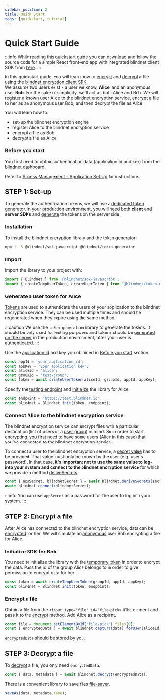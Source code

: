 ```yaml
---
sidebar_position: 2
title: Quick Start
tags: [quickstart, tutorial]
---
```



# Quick Start Guide

:::info
While reading this quickstart guide you can download and follow the source code for a simple React front-end app with integrated blindnet client SDK from [here](https://github.com/blindnet-io/blindnet-client-js-example).
:::

In this quickstart guide, you will learn how to [encrypt](/docs/encryption/encrypt) and [decrypt](/docs/encryption/decrypt) a file using the [blindnet encryption client SDK](/docs/encryption).  
We assume two users exist - a user we know, **Alice**, and an anonymous user **Bob**. For the sake of simplicity, we'll act as both Alice and Bob. We will register a known user Alice to the blindnet encryption service, encrypt a file to her as an anonymous user Bob, and then decrypt the file as Alice.

You will learn how to:

- set-up the blindnet encryption engine
- register Alice to the blindnet encryption service
- encrypt a file as Bob
- decrypt a file as Alice

### Before you start

You first need to obtain authentication data (application id and key) from the blindnet [dashboard](https://dashboard.blindnet.io).

Refer to [Access Management - Application Set Up](/docs/access-management/set-up) for instructions.

## **STEP 1**: Set-up

To generate the authentication tokens, we will use a [dedicated token generator](https://www.npmjs.com/package/@blindnet/token-generator). In your production environment, you will need both **client** and **server SDKs** and [generate](/docs/encryption/managing_users_access#creating-user-tokens) the tokens on the server side.

### Installation

To install the blindnet encryption library and the token generator:

<Tabs groupId="lang">
<TabItem value="js" label="JavaScript" default>

```bash
npm i -S @blindnet/sdk-javascript @blindnet/token-generator
```

</TabItem>
</Tabs>

### Import

Import the library to your project with:

<Tabs groupId="lang">
<TabItem value="js" label="JavaScript" default>

```js
import { Blindnet } from '@blindnet/sdk-javascript';
import { createTempUserToken, createUserToken } from '@blindnet/token-generator';
```

</TabItem>
</Tabs>

### Generate a user token for **Alice**

[Tokens](/docs/references/glossary#authentication-token) are used to authenticate the users of your application to the blindnet encryption service. They can be used multiple times and should be regenerated when they expire using the same method.

:::caution
We use the `token generation` library to generate the tokens. It should be only used for testing purposes and tokens should be [generated on the server](/docs/encryption/managing_users_access#creating-user-tokens) in the production environment, after your user is authenticated.
:::

Use the [application id](/docs/references/glossary#application-id) and key you obtained in [Before you start](#before-you-start) section.

<Tabs groupId="lang">
<TabItem value="js" label="JavaScript" default>

```js
const appId = 'your_application_id';
const appKey = 'your_application_key';
const aliceId = 'alice';
const groupId = 'test-group';
const token = await createUserToken(aliceId, groupId, appId, appKey);
```

</TabItem>
</Tabs>

Specify the [testing endpoint](/docs/references/glossary#testing-endpoint) and [initialize](/docs/encryption/installation#initialization) the library for Alice

<Tabs groupId="lang">
<TabItem value="js" label="JavaScript" default>

```js
const endpoint = 'https://test.blindnet.io';
const blindnet = Blindnet.init(token, endpoint);
```

</TabItem>
</Tabs>

### Connect Alice to the blindnet encryption service

The blindnet encryption service can encrypt files with a particular destination (list of users or a [user group](/docs/references/glossary#user-groups)) in mind. So in order to start encrypting, you first need to have some users (Alice in this case) that you've connected to the blindnet encryption service.

To connect a user to the blindnet encryption service, a [secret value](/docs/references/glossary#secret-value) has to be provided. That value must only be known
by the user (e.g. user's password). In that case, **it's important not to use the same value to log-into your system and connect to the blindnet encryption service** for which we provide a method [deriveSecrets](/docs/encryption/managing_users_access#splitting-secrets).

<Tabs groupId="lang">
<TabItem value="js" label="JavaScript" default>

```js
const { appSecret, blindnetSecret } = await Blindnet.deriveSecrets(secret);
await blindnet.connect(blindnetSecret);
```

</TabItem>
</Tabs>

:::info
You can use `appSecret` as a password for the user to log into your system.
:::

## **STEP 2**: Encrypt a file

After Alice has connected to the blindnet encryption service, data can be [encrypted](/docs/encryption/encrypt) for her.
We will simulate an [anonymous](/docs/references/glossary#anonymous-user) user Bob encrypting a file for Alice.

### Initialize SDK for Bob

You need to initialize the library with the [temporary token](/docs/references/glossary#temp-user-token) in order to encrypt the data. Pass the id of the group Alice belongs to in order to give permission to encrypt data for her.

<Tabs groupId="lang">
<TabItem value="js" label="JavaScript" default>

```js
const token = await createTempUserToken(groupId, appId, appKey);
const blindnet = Blindnet.init(token, endpoint);
```

</TabItem>
</Tabs>

### Encrypt a file

Obtain a file from the `<input type="file" id="file-pick>` `HTML` element and pass it to the [encrypt](/docs/encryption/encrypt#encrypt) method. Add Alice as a recipient.

<Tabs groupId="lang">
<TabItem value="js" label="JavaScript" default>

```js
const file = document.getElementById('file-pick').files[0];
const { encryptedData } = await blindnet.capture(data).forUser(aliceId).encrypt();
```

</TabItem>
</Tabs>

`encryptedData` should be stored by you.

## **STEP 3**: Decrypt a file

To [decrypt](/docs/encryption/decrypt#decrypt) a file, you only need `encryptedData`.

<Tabs groupId="lang">
<TabItem value="js" label="JavaScript" default>

```js
const { data, metadata } = await blindnet.decrypt(encryptedData);
```

There is a convenient library to save files [file-saver](https://github.com/eligrey/FileSaver.js).

```js
saveAs(data, metadata.name);
```

</TabItem>
</Tabs>
